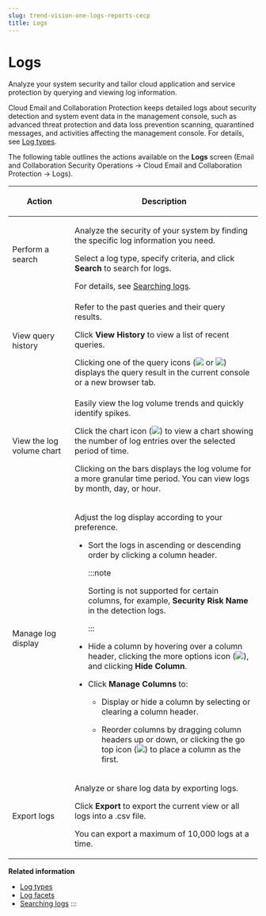 ```yaml
---
slug: trend-vision-one-logs-reports-cecp
title: Logs
---
```

# Logs

Analyze your system security and tailor cloud application and service protection by querying and viewing log information.

Cloud Email and Collaboration Protection keeps detailed logs about security detection and system event data in the management console, such as advanced threat protection and data loss prevention scanning, quarantined messages, and activities affecting the management console. For details, see [Log types](log-types.mdx).

The following table outlines the actions available on the **Logs** screen (Email and Collaboration Security Operations → Cloud Email and Collaboration Protection → Logs).

<table>
<colgroup>
<col style="width: 25%" />
<col style="width: 75%" />
</colgroup>
<thead>
<tr>
<th><p>Action</p></th>
<th><p>Description</p></th>
</tr>
</thead>
<tbody>
<tr>
<td><p>Perform a search</p></td>
<td><p>Analyze the security of your system by finding the specific log information you need.</p>
<p>Select a log type, specify criteria, and click <strong>Search</strong> to search for logs.</p>
For details, see <a href="trend-vision-one-searching-logs-cloud-apps">Searching logs</a>.</td>
</tr>
<tr>
<td><p>View query history</p></td>
<td><p>Refer to the past queries and their query results.</p>
<p>Click <strong>View History</strong> to view a list of recent queries.</p>
Clicking one of the query icons (<img src="./images/search_log=GUID-5457BD04-B332-4623-92DB-FC0C621B74F6=en-us=.webp" /> or <img src="./images/search_log_in_new_tab=GUID-6B746D5E-BEA2-4D61-A58B-4DD679DF9C6D=en-us=.webp" />) displays the query result in the current console or a new browser tab.</td>
</tr>
<tr>
<td><p>View the log volume chart</p></td>
<td><p>Easily view the log volume trends and quickly identify spikes.</p>
<p>Click the chart icon (<img src="./images/log_volume_visualization=GUID-3831CD34-AECF-4828-9A29-50B1D61E88D2=en-us=.webp" />) to view a chart showing the number of log entries over the selected period of time.</p>
<p>Clicking on the bars displays the log volume for a more granular time period. You can view logs by month, day, or hour.</p></td>
</tr>
<tr>
<td><p>Manage log display</p></td>
<td><p>Adjust the log display according to your preference.</p>
<ul>
<li><p>Sort the logs in ascending or descending order by clicking a column header.</p>


:::note

<p>Sorting is not supported for certain columns, for example, <strong>Security Risk Name</strong> in the detection logs.</p>


:::

</li>
<li><p>Hide a column by hovering over a column header, clicking the more options icon (<img src="./images/logs_manage_more_options=GUID-23583993-66D0-40A6-BAE9-A39BA045029E=en-us=.webp" />), and clicking <strong>Hide Column</strong>.</p></li>
<li><p>Click <strong>Manage Columns</strong> to:</p>
<ul>
<li><p>Display or hide a column by selecting or clearing a column header.</p></li>
<li><p>Reorder columns by dragging column headers up or down, or clicking the go top icon (<img src="./images/logs_manage_column_place_as_top=GUID-CC92FE78-4239-4F07-A1B3-B283BD119D90=en-us=.webp" />) to place a column as the first.</p></li>
</ul></li>
</ul></td>
</tr>
<tr>
<td><p>Export logs</p></td>
<td><p>Analyze or share log data by exporting logs.</p>
<p>Click <strong>Export</strong> to export the current view or all logs into a .csv file.</p>
<p>You can export a maximum of 10,000 logs at a time.</p></td>
</tr>
</tbody>
</table>

**Related information**

- [Log types](log-types.md "Find out the type of information you want to query in logs.")
- [Log facets](log-facets.mdx)
- [Searching logs](searching-logs-cloud-apps.md "Find the log information that meet your needs by specifying the search criteria.")
:::
